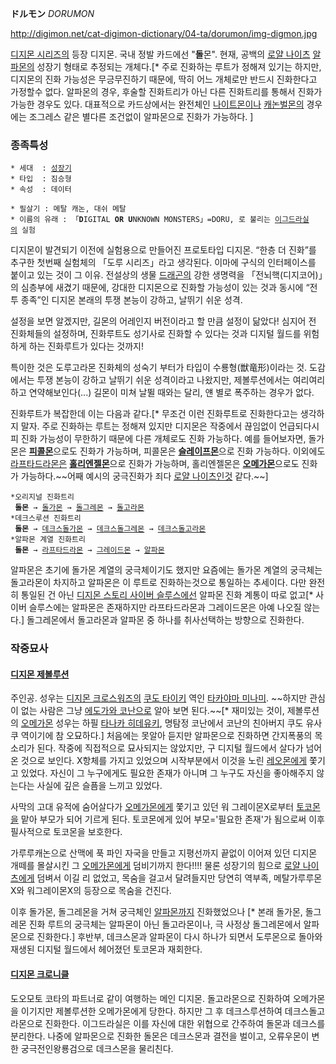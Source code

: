 '''ドルモン''' ''DORUMON''

http://digimon.net/cat-digimon-dictionary/04-ta/dorumon/img-digmon.jpg

[[디지몬 시리즈]]의 등장 디지몬. 국내 정발 카드에선 "'''돌'''몬".
현재, 공백의 [[로얄 나이츠]] [[알파몬]]의 성장기 형태로 추정되는 개체다.[* 주로 진화하는 루트가 정해져 있기는 하지만, 디지몬의 진화 가능성은 무긍무진하기 때문에, 딱히 어느 개체로만 반드시 진화한다고 가정할수 없다. 알파몬의 경우, 후술할 진화트리가 아닌 다른 진화트리를 통해서 진화가 가능한 경우도 있다. 대표적으로 카드상에서는 완전체인 [[나이트몬]]이나 [[캐논벌몬]]의 경우에는 조그레스 같은 별다른 조건없이 알파몬으로 진화가 가능하다. ]

=== 종족특성 ===
 * 세대  : [[성장기]]
 * 타입  : 짐승형
 * 속성  : 데이터

 * 필살기 : 메탈 캐논, 대쉬 메탈
 * 이름의 유래 : 「'''D'''IGITAL '''OR''' '''U'''NKNOWN MONSTERS」=DORU, 로 불리는 [[이그드라실]]의 실험

디지몬이 발견되기 이전에 실험용으로 만들어진 프로토타입 디지몬. “한층 더 진화”를 추구한 첫번째 실험체의 「도루 시리즈」라고 생각된다. 이마에 구식의 인터페이스를 붙이고 있는 것이 그 이유. 전설상의 생물 [[드래곤]]의 강한 생명력을 「전뇌핵(디지코어)」의 심층부에 새겼기 때문에, 강대한 디지몬으로 진화할 가능성이 있는 것과 동시에 “전투 종족”인 디지몬 본래의 투쟁 본능이 강하고, 날뛰기 쉬운 성격.

설정을 보면 알겠지만, 길몬의 어레인지 버전이라고 할 만큼 설정이 닮았다! 심지어 전 진화체들의 설정하며, 진화루트도 성기사로 진화할 수 있다는 것과 디지털 월드를 위험하게 하는 진화루트가 있다는 것까지!

특이한 것은 도루고라몬 진화체의 성숙기 부터가 타입이 수룡형(獣竜形)이라는 것.
도감에서는 투쟁 본능이 강하고 날뛰기 쉬운 성격이라고 나왔지만, 제볼루션에서는 여리여리하고 연약해보인다(...) 길몬이 미쳐 날뛸 때와는 달리, 얜 별로 폭주하는 경우가 없다.

진화루트가 복잡한데 이는 다음과 같다.[* 무조건 이런 진화루트로 진화한다고는 생각하지 말자. 주로 진화하는 루트는 정해져 있지만 디지몬은 작중에서 끊임없이 언급되다시피 진화 가능성이 무한하기 때문에 다른 개체로도 진화 가능하다. 예를 들어보자면, 돌가몬은  '''[[피콜몬]]'''으로도 진화가 가능하며, 피콜몬은 '''[[슬레이프몬]]'''으로 진화 가능하다. 이외에도 [[라프타드라몬]]은 '''[[홀리엔젤몬]]'''으로 진화가 가능하며, 홀리엔젤몬은 '''[[오메가몬]]'''으로도 진화가 가능하다.~~어째 예시의 궁극진화가 죄다 [[로얄 나이츠]]인것 같다.~~]

 *오리지널 진화트리
  '''돌몬''' → [[돌가몬]] → [[돌그레몬]] → [[돌고라몬]]
 *데크스루션 진화트리
  '''돌몬''' → [[데크스돌가몬]] → [[데크스돌그레몬]] → [[데크스돌고라몬]]
 *알파몬 계열 진화트리
  '''돌몬''' → [[라프타드라몬]] → [[그레이드몬]] → [[알파몬]] 
알파몬은 초기에 돌가몬 계열의 궁극체이기도 했지만 요즘에는 돌가몬 계열의 궁극체는 돌고라몬이 차지하고 알파몬은 이 루트로 진화하는것으로 통일하는 추세이다. 다만 완전히 통일된 건 아닌 [[디지몬 스토리 사이버 슬루스]]에선 알파몬 진화 계통이 따로 없고[* 사이버 슬루스에는 알파몬은 존재하지만 라프타드라몬과 그레이드몬은 아예 나오질 않는다.] 돌그레몬에서 돌고라몬과 알파몬 중 하나를 취사선택하는 방향으로 진화한다. 

=== 작중묘사 ===
==== [[디지몬 제볼루션]] ====
주인공. 성우는 [[디지몬 크로스워즈]]의 [[쿠도 타이키]] 역인 [[타카야마 미나미]]. ~~하지만 관심이 없는 사람은 그냥 [[에도가와 코난]]으로 알아 보면 된다.~~[* 재미있는 것이, 제볼루션의 [[오메가몬]] 성우는 하필 [[타나카 히데유키]], 명탐정 코난에서 코난의 친아버지 쿠도 유사쿠 역이기에 참 오묘하다.] 처음에는 못알아 듣지만 알파몬으로 진화하면 간지폭풍의 목소리가 된다. 작중에 직접적으로 묘사되지는 않았지만, 구 디지털 월드에서 살다가 넘어온 것으로 보인다. X항체를 가지고 있었으며 시작부분에서 이것을 노린 [[레오몬]]에게 쫓기고 있었다. 자신이 그 누구에게도 필요한 존재가 아니며 그 누구도 자신을 좋아해주지 않는다는 사실에 깊은 슬픔을 느끼고 있었다.

사막의 고대 유적에 숨어살다가 [[오메가몬]]에게 쫓기고 있던 워 그레이몬X로부터 [[토코몬]]을 맡아 부모가 되어 기르게 된다. 토코몬에게 있어 부모='필요한 존재'가 됨으로써 이후 필사적으로 토코몬을 보호한다.

가루루캐논으로 산맥에 푹 파인 자국을 만들고 지평선까지 끝없이 이어져 있던 디지몬 개떼를 몰살시킨 그 [[오메가몬]]에게 덤비기까지 한다!!!! 물론 성장기의 힘으로 [[로얄 나이츠]]에게 덤벼서 이길 리 없었고, 목숨을 걸고서 달려들지만 당연히 역부족, 메탈가루루몬X와 워그레이몬X의 등장으로 목숨을 건진다.

이후 돌가몬, 돌그레몬을 거쳐 궁극체인 [[알파몬]]까지 진화했었으나 [* 본래 돌가몬, 돌그레몬 진화 루트의 궁극체는 알파몬이 아닌 돌고라몬이나, 극 사정상 돌그레몬에서 알파몬으로 진화한다.]  후반부, 데크스몬과 알파몬이 다시 하나가 되면서 도루몬으로 돌아와 재생된 디지털 월드에서 헤어졌던 토코몬과 재회한다.

==== [[디지몬 크로니클]] ====

도오모토 코타의 파트너로 같이 여행하는 메인 디지몬. 돌고라몬으로 진화하여 오메가몬을 이기지만 제볼루션한 오메가몬에게 당한다. 하지만 그 후 데크스루션하여 데크스돌고라몬으로 진화한다. 이그드라실은 이를 자신에 대한 위협으로 간주하여 돌몬과 데크스를 분리한다. 나중에 알파몬으로 진화한 돌몬은 데크스몬과 결전을 벌이고, 오류우몬이 변한 궁극전인왕룡검으로 데크스몬을 물리친다.
